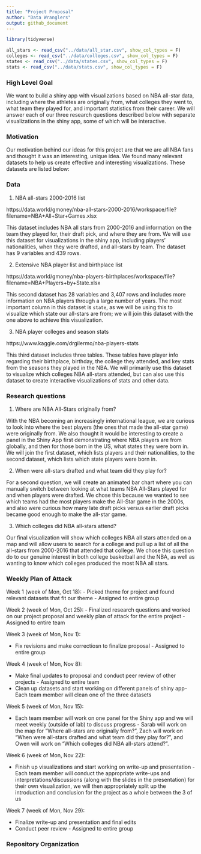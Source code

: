 ```yaml
---
title: "Project Proposal"
author: "Data Wranglers"
output: github_document
---
```


```r
library(tidyverse)
```

```r
all_stars <- read_csv("../data/all_star.csv", show_col_types = F)
colleges <- read_csv("../data/colleges.csv", show_col_types = F)
states <- read_csv("../data/states.csv", show_col_types = F)
stats <- read_csv("../data/stats.csv", show_col_types = F)
```

### High Level Goal

We want to build a shiny app with visualizations based on NBA all-star data, including where the athletes are originally from, what colleges they went to, what team they played for, and important statistics from their career. We will answer each of our three research questions described below with separate visualizations in the shiny app, some of which will be interactive.

### Motivation

Our motivation behind our ideas for this project are that we are all NBA fans and thought it was an interesting, unique idea. We found many relevant datasets to help us create effective and interesting visualizations. These datasets are listed below:

### Data

1. NBA all-stars 2000-2016 list

https://data.world/gmoney/nba-all-stars-2000-2016/workspace/file?filename=NBA+All+Star+Games.xlsx

This dataset includes NBA all stars from 2000-2016 and information on the team they played for, their draft pick, and where they are from. We will use this dataset for visualizations in the shiny app, including players' nationalities, when they were drafted, and all-stars by team. The dataset has 9 variables and 439 rows.



2. Extensive NBA player list and birthplace list

https://data.world/gmoney/nba-players-birthplaces/workspace/file?filename=NBA+Players+by+State.xlsx

This second dataset has 28 variables and 3,407 rows and includes more information on NBA players through a large number of years. The most important column in this dataset is `state`, as we will be using this to visualize which state our all-stars are from; we will join this dataset with the one above to achieve this visualization.



3. NBA player colleges and season stats

https://www.kaggle.com/drgilermo/nba-players-stats

This third dataset includes three tables. These tables have player info regarding their birthplace, birthday, the college they attended, and key stats from the seasons they played in the NBA. We will primarily use this dataset to visualize which colleges NBA all-stars attended, but can also use this dataset to create interactive visualizations of stats and other data.



### Research questions

1. Where are NBA All-Stars originally from?

With the NBA becoming an increasingly international league, we are curious to look into where the best players (the ones that made the all-star game) were originally from. We also thought it would be interesting to create a panel in the Shiny App first demonstrating where NBA players are from globally, and then for those born in the US, what states they were born in. We will join the first dataset, which lists players and their nationalities, to the second dataset, which lists which state players were born in.

2. When were all-stars drafted and what team did they play for?

For a second question, we will create an animated bar chart where you can manually switch between looking at what teams NBA All-Stars played for and when players were drafted. We chose this because we wanted to see which teams had the most players make the All-Star game in the 2000s, and also were curious how many late draft picks versus earlier draft picks became good enough to make the all-star game. 

3. Which colleges did NBA all-stars attend?

Our final visualization will show which colleges NBA all stars attended on a map and will allow users to search for a college and pull up a list of all the all-stars from 2000-2016 that attended that college. We chose this question do to our genuine interest in both college basketball and the NBA, as well as wanting to know which colleges produced the most NBA all stars.

### Weekly Plan of Attack

Week 1 (week of Mon, Oct 18): 
- Picked theme for project and found relevant datasets that fit our theme - Assigned to entire group


Week 2 (week of Mon, Oct 25): 
- Finalized research questions and worked on our project proposal and weekly plan of attack for the entire project - Assigned to entire team

Week 3 (week of Mon, Nov 1):

- Fix revisions and make correctiosn to finalize proposal - Assigned to entire group

Week 4 (week of Mon, Nov 8): 

- Make final updates to proposal and conduct peer review of other projects - Assigned to entire team
- Clean up datasets and start working on different panels of shiny app- Each team member will clean one of the three datasets

Week 5 (week of Mon, Nov 15): 

- Each team member will work on one panel for the Shiny app and we will meet weekly (outside of lab) to discuss progress - Sarab will work on the map for "Where all-stars are originally from?", Zach will work on "When were all-stars drafted and what team did they play for?", and Owen will work on "Which colleges did NBA all-stars attend?".

Week 6 (week of Mon, Nov 22): 

- Finish up visualizations and start working on write-up and presentation - Each team member will conduct the appropriate write-ups and interpretations/discussions (along with the slides in the presentation) for their own visualization, we will then appropriately split up the introduction and conclusion for the project as a whole between the 3 of us

Week 7 (week of Mon, Nov 29): 

- Finalize write-up and presentation and final edits
- Conduct peer review - Assigned to entire group


### Repository Organization

